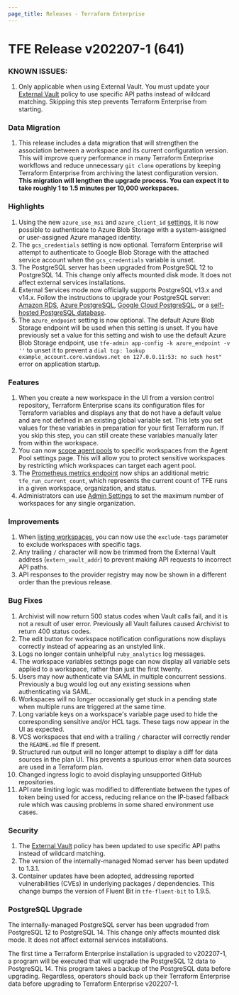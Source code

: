 ```yaml
---
page_title: Releases - Terraform Enterprise
---
```


# TFE Release v202207-1 (641)

### KNOWN ISSUES:

1. Only applicable when using External Vault. You must update your [External Vault](/enterprise/requirements/data-storage/vault) policy to use specific API paths instead of wildcard matching. Skipping this step prevents Terraform Enterprise from starting.

### Data Migration

1. This release includes a data migration that will strengthen the association between a workspace and its current configuration version. This will improve query performance in many Terraform Enterprise workflows and reduce unnecessary `git clone` operations by keeping Terraform Enterprise from archiving the latest configuration version. **This migration will lengthen the upgrade process. You can expect it to take roughly 1 to 1.5 minutes per 10,000 workspaces.**

### Highlights

1. Using the new `azure_use_msi` and `azure_client_id` [settings](/enterprise/install/automated/automating-the-installer#available-settings), it is now possible to authenticate to Azure Blob Storage with a system-assigned or user-assigned Azure managed identity.
1. The `gcs_credentials` setting is now optional. Terraform Enterprise will attempt to authenticate to Google Blob Storage with the attached service account when the `gcs_credentials` variable is unset.
1. The PostgreSQL server has been upgraded from PostgreSQL 12 to PostgreSQL 14. This change only affects mounted disk mode. It does not affect external services installations.
1. External Services mode now officially supports PostgreSQL v13.x and v14.x. Follow the instructions to upgrade your PostgreSQL server: [Amazon RDS](https://docs.aws.amazon.com/AmazonRDS/latest/UserGuide/USER_UpgradeDBInstance.PostgreSQL.html), [Azure PostgreSQL](https://docs.microsoft.com/en-us/azure/postgresql/single-server/how-to-upgrade-using-dump-and-restore), [Google Cloud PostgreSQL](https://cloud.google.com/sql/docs/postgres/upgrade-major-db-version-inplace), or a [self-hosted PostgreSQL database](https://www.postgresql.org/docs/current/upgrading.html).
1. The `azure_endpoint` setting is now optional. The default Azure Blob Storage endpoint will be used when this setting is unset. If you have previously set a value for this setting and wish to use the default Azure Blob Storage endpoint, use `tfe-admin app-config -k azure_endpoint -v ''` to unset it to prevent a `dial tcp: lookup example_account.core.windows.net on 127.0.0.11:53: no such host"` error on application startup.

### Features

1. When you create a new workspace in the UI from a version control repository, Terraform Enterprise scans its configuration files for Terraform variables and displays any that do not have a default value and are not defined in an existing global variable set. This lets you set values for these variables in preparation for your first Terraform run. If you skip this step, you can still create these variables manually later from within the workspace.
1. You can now [scope agent pools](/enterprise/agents#scope-an-agent-pool-to-specific-workspaces) to specific workspaces from the Agent Pool settings page. This will allow you to protect sensitive workspaces by restricting which workspaces can target each agent pool.
1. The [Prometheus metrics endpoint](/enterprise/admin/infrastructure/monitoring#terraform-enterprise-metrics) now ships an additional metric `tfe_run_current_count`, which represents the current count of TFE runs in a given workspace, organization, and status.
1. Administrators can use [Admin Settings](/enterprise/api-docs/admin/settings) to set the maximum number of workspaces for any single organization.

### Improvements

1. When [listing workspaces](/enterprise/api-docs/workspaces#list-workspaces), you can now use the `exclude-tags` parameter to exclude workspaces with specific tags.
1. Any trailing `/` character will now be trimmed from the External Vault address (`extern_vault_addr`) to prevent making API requests to incorrect API paths.
1. API responses to the provider registry may now be shown in a different order than the previous release.

### Bug Fixes

1. Archivist will now return 500 status codes when Vault calls fail, and it is not a result of user error. Previously all Vault failures caused Archivist to return 400 status codes.
1. The edit button for workspace notification configurations now displays correctly instead of appearing as an unstyled link.
1. Logs no longer contain unhelpful `ruby_analytics` log messages.
1. The workspace variables settings page can now display all variable sets applied to a workspace, rather than just the first twenty.
1. Users may now authenticate via SAML in multiple concurrent sessions. Previously a bug would log out any existing sessions when authenticating via SAML.
1. Workspaces will no longer occasionally get stuck in a pending state when multiple runs are triggered at the same time.
1. Long variable keys on a workspace's variable page used to hide the corresponding sensitive and/or HCL tags. These tags now appear in the UI as expected.
1. VCS workspaces that end with a trailing `/` character will correctly render the `README.md` file if present.
1. Structured run output will no longer attempt to display a diff for data sources in the plan UI. This prevents a spurious error when data sources are used in a Terraform plan.
1. Changed ingress logic to avoid displaying unsupported GitHub repositories.
1. API rate limiting logic was modified to differentiate between the types of token being used for access, reducing reliance on the IP-based fallback rule which was causing problems in some shared environment use cases.

### Security

1. The [External Vault](/enterprise/requirements/data-storage/vault) policy has been updated to use specific API paths instead of wildcard matching.
1. The version of the internally-managed Nomad server has been updated to 1.3.1.
1. Container updates have been adopted, addressing reported vulnerabilities (CVEs) in underlying packages / dependencies. This change bumps the version of Fluent Bit in `tfe-fluent-bit` to 1.9.5.

### PostgreSQL Upgrade

The internally-managed PostgreSQL server has been upgraded from PostgreSQL 12 to PostgreSQL 14. This change only affects mounted disk mode. It does not affect external services installations.

The first time a Terraform Enterprise installation is upgraded to v202207-1, a program will be executed that will upgrade the PostgreSQL 12 data to PostgreSQL 14. This program takes a backup of the PostgreSQL data before upgrading. Regardless, operators should back up their Terraform Enterprise data before upgrading to Terraform Enterprise v202207-1.


